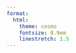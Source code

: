 ```yaml
---
format:
  html:
    theme: cosmo
    fontsize: 0.9em
    linestretch: 1.5
---
```


::: hidden
$$
\newcommand{\bSigma}{\boldsymbol{\Sigma}}
\newcommand{\bOmega}{\boldsymbol{\Omega}}
\newcommand{\bTheta}{\boldsymbol{\Theta}}
\newcommand{\bPi}{\boldsymbol{\Pi}}
\newcommand{\bbeta}{\boldsymbol{\beta}}
\newcommand{\balpha}{\boldsymbol{\alpha}}
\newcommand{\brho}{\boldsymbol{\rho}}
\newcommand{\beps}{\boldsymbol{\epsilon}}
\newcommand{\blambda}{\boldsymbol{\lambda}}
\newcommand{\bgamma}{\boldsymbol{\gamma}}
\newcommand{\btheta}{\boldsymbol{\theta}}
\newcommand{\bmu}{\boldsymbol{\mu}}
\newcommand{\bpi}{\boldsymbol{\pi}}
\newcommand{\bphi}{\boldsymbol{\phi}}
\newcommand{\bPhi}{\boldsymbol{\Phi}}
\newcommand{\boldeta}{\boldsymbol{\eta}}
\newcommand{\bx}{\boldsymbol{x}}
\newcommand{\bD}{\boldsymbol{D}}
\newcommand{\bV}{\boldsymbol{V}}
\newcommand{\bv}{\boldsymbol{v}}
\newcommand{\bY}{\boldsymbol{Y}}
\newcommand{\bA}{\boldsymbol{A}}
\newcommand{\bB}{\boldsymbol{B}}
\newcommand{\bR}{\boldsymbol{R}}
\newcommand{\bM}{\boldsymbol{M}}
\newcommand{\bI}{\boldsymbol{I}}
\newcommand{\bC}{\boldsymbol{C}}
\newcommand{\bW}{\boldsymbol{W}}
\newcommand{\bw}{\boldsymbol{w}}
\newcommand{\bd}{\boldsymbol{d}}
\newcommand{\bT}{\boldsymbol{T}}
\newcommand{\bt}{\boldsymbol{t}}
\newcommand{\bZ}{\boldsymbol{Z}}
\newcommand{\bX}{\boldsymbol{X}}
\newcommand{\bz}{\boldsymbol{z}}
\newcommand{\by}{\boldsymbol{y}}
\newcommand{\br}{\boldsymbol{r}}
\newcommand{\bp}{\boldsymbol{p}}
\newcommand{\bb}{\boldsymbol{b}}
\newcommand{\bZero}{\boldsymbol{0}}
\newcommand{\bOne}{\boldsymbol{1}}
$$
:::
